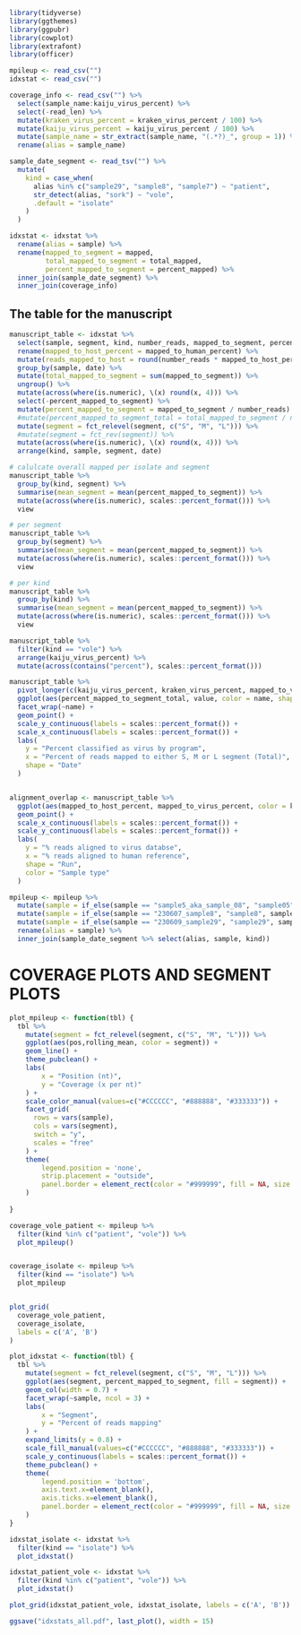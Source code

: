 ```r
library(tidyverse)
library(ggthemes)
library(ggpubr)
library(cowplot)
library(extrafont)
library(officer)
```


```r

mpileup <- read_csv("") 
idxstat <- read_csv("") 

coverage_info <- read_csv("") %>%
  select(sample_name:kaiju_virus_percent) %>%
  select(-read_len) %>%
  mutate(kraken_virus_percent = kraken_virus_percent / 100) %>%
  mutate(kaiju_virus_percent = kaiju_virus_percent / 100) %>%
  mutate(sample_name = str_extract(sample_name, "(.*?)_", group = 1)) %>%
  rename(alias = sample_name)

sample_date_segment <- read_tsv("") %>%
  mutate(
    kind = case_when(
      alias %in% c("sample29", "sample8", "sample7") ~ "patient",
      str_detect(alias, "sork") ~ "vole",
      .default = "isolate"
    )
  )

```

```r
idxstat <- idxstat %>%
  rename(alias = sample) %>%
  rename(mapped_to_segment = mapped,
         total_mapped_to_segment = total_mapped,
         percent_mapped_to_segment = percent_mapped) %>%
  inner_join(sample_date_segment) %>%
  inner_join(coverage_info)
```

## The table for the manuscript
```r

manuscript_table <- idxstat %>%
  select(sample, segment, kind, number_reads, mapped_to_segment, percent_mapped_to_segment, mapped_to_human_percent, mapped_to_virus_percent, kraken_virus_percent, kaiju_virus_percent, date) %>%
  rename(mapped_to_host_percent = mapped_to_human_percent) %>%
  mutate(reads_mapped_to_host = round(number_reads * mapped_to_host_percent)) %>%
  group_by(sample, date) %>%
  mutate(total_mapped_to_segment = sum(mapped_to_segment)) %>%
  ungroup() %>%
  mutate(across(where(is.numeric), \(x) round(x, 4))) %>%
  select(-percent_mapped_to_segment) %>%
  mutate(percent_mapped_to_segment = mapped_to_segment / number_reads) %>%
  #mutate(percent_mapped_to_segment_total = total_mapped_to_segment / number_reads) %>%
  mutate(segment = fct_relevel(segment, c("S", "M", "L"))) %>%
  #mutate(segment = fct_rev(segment)) %>%
  mutate(across(where(is.numeric), \(x) round(x, 4))) %>%
  arrange(kind, sample, segment, date) 

# calulcate overall mapped per isolate and segment 
manuscript_table %>%
  group_by(kind, segment) %>%
  summarise(mean_segment = mean(percent_mapped_to_segment)) %>%
  mutate(across(where(is.numeric), scales::percent_format())) %>%
  view

# per segment 
manuscript_table %>%
  group_by(segment) %>%
  summarise(mean_segment = mean(percent_mapped_to_segment)) %>%
  mutate(across(where(is.numeric), scales::percent_format())) %>%
  view

# per kind
manuscript_table %>%
  group_by(kind) %>%
  summarise(mean_segment = mean(percent_mapped_to_segment)) %>%
  mutate(across(where(is.numeric), scales::percent_format())) %>%
  view

manuscript_table %>%
  filter(kind == "vole") %>%
  arrange(kaiju_virus_percent) %>%
  mutate(across(contains("percent"), scales::percent_format())) 
```

```r
manuscript_table %>%
  pivot_longer(c(kaiju_virus_percent, kraken_virus_percent, mapped_to_virus_percent)) %>%
  ggplot(aes(percent_mapped_to_segment_total, value, color = name, shape = as.factor(date))) +
  facet_wrap(~name) +
  geom_point() +
  scale_y_continuous(labels = scales::percent_format()) +
  scale_x_continuous(labels = scales::percent_format()) +
  labs(
    y = "Percent classified as virus by program",
    x = "Percent of reads mapped to either S, M or L segment (Total)",
    shape = "Date"
  )


alignment_overlap <- manuscript_table %>%
  ggplot(aes(mapped_to_host_percent, mapped_to_virus_percent, color = kind, shape = as.factor(date))) +
  geom_point() +
  scale_x_continuous(labels = scales::percent_format()) +
  scale_y_continuous(labels = scales::percent_format()) +
  labs(
    y = "% reads aligned to virus databse",
    x = "% reads aligned to human reference",
    shape = "Run",
    color = "Sample type"
  )
```

```r
mpileup <- mpileup %>%
  mutate(sample = if_else(sample == "sample5_aka_sample_08", "sample05", sample)) %>%
  mutate(sample = if_else(sample == "230607_sample8", "sample8", sample)) %>%
  mutate(sample = if_else(sample == "230609_sample29", "sample29", sample)) %>%
  rename(alias = sample) %>%
  inner_join(sample_date_segment %>% select(alias, sample, kind))
```

# COVERAGE PLOTS AND SEGMENT PLOTS
```r
plot_mpileup <- function(tbl) {
  tbl %>%
    mutate(segment = fct_relevel(segment, c("S", "M", "L"))) %>%
    ggplot(aes(pos,rolling_mean, color = segment)) +
    geom_line() +
    theme_pubclean() +
    labs(
        x = "Position (nt)",
        y = "Coverage (x per nt)"
    ) +
    scale_color_manual(values=c("#CCCCCC", "#888888", "#333333")) +
    facet_grid(
      rows = vars(sample),
      cols = vars(segment),
      switch = "y",
      scales = "free"
    ) +
    theme(
        legend.position = 'none', 
        strip.placement = "outside",
        panel.border = element_rect(color = "#999999", fill = NA, size = 0.5)
    ) 
  
}

coverage_vole_patient <- mpileup %>%
  filter(kind %in% c("patient", "vole")) %>%
  plot_mpileup() 


coverage_isolate <- mpileup %>%
  filter(kind == "isolate") %>%
  plot_mpileup 


plot_grid(
  coverage_vole_patient, 
  coverage_isolate, 
  labels = c('A', 'B')
)
```


```r

plot_idxstat <- function(tbl) {
  tbl %>%
    mutate(segment = fct_relevel(segment, c("S", "M", "L"))) %>%
    ggplot(aes(segment, percent_mapped_to_segment, fill = segment)) +
    geom_col(width = 0.7) +
    facet_wrap(~sample, ncol = 3) +
    labs(
        x = "Segment",
        y = "Percent of reads mapping"
    ) +
    expand_limits(y = 0.8) +
    scale_fill_manual(values=c("#CCCCCC", "#888888", "#333333")) +
    scale_y_continuous(labels = scales::percent_format()) +
    theme_pubclean() +
    theme(
        legend.position = 'bottom', 
        axis.text.x=element_blank(),
        axis.ticks.x=element_blank(),
        panel.border = element_rect(color = "#999999", fill = NA, size = 0.5)
    ) 
}

idxstat_isolate <- idxstat %>%
  filter(kind == "isolate") %>%
  plot_idxstat()

idxstat_patient_vole <- idxstat %>%
  filter(kind %in% c("patient", "vole")) %>%
  plot_idxstat()

plot_grid(idxstat_patient_vole, idxstat_isolate, labels = c('A', 'B'))

ggsave("idxstats_all.pdf", last_plot(), width = 15)
```